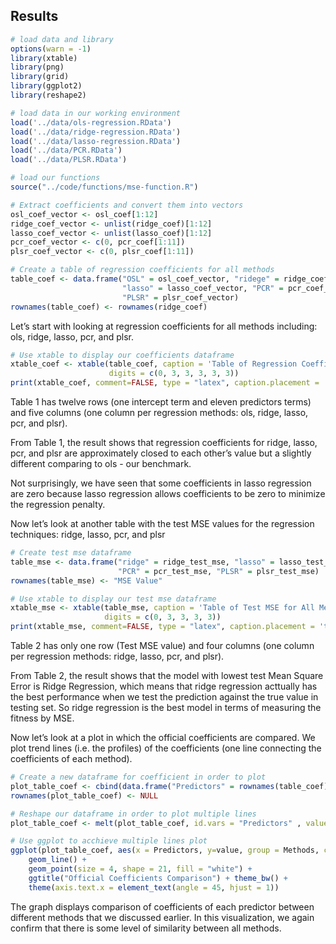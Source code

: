 
## Results

```r
# load data and library
options(warn = -1)
library(xtable)
library(png)
library(grid)
library(ggplot2)
library(reshape2)

# load data in our working environment 
load('../data/ols-regression.RData')
load('../data/ridge-regression.RData')
load('../data/lasso-regression.RData')
load('../data/PCR.RData')
load('../data/PLSR.RData')

# load our functions
source("../code/functions/mse-function.R")
```


```r
# Extract coefficients and convert them into vectors
osl_coef_vector <- osl_coef[1:12]
ridge_coef_vector <- unlist(ridge_coef)[1:12]
lasso_coef_vector <- unlist(lasso_coef)[1:12]
pcr_coef_vector <- c(0, pcr_coef[1:11])
plsr_coef_vector <- c(0, plsr_coef[1:11])

# Create a table of regression coefficients for all methods
table_coef <- data.frame("OSL" = osl_coef_vector, "ridege" = ridge_coef_vector, 
                         "lasso" = lasso_coef_vector, "PCR" = pcr_coef_vector,
                         "PLSR" = plsr_coef_vector)
rownames(table_coef) <- rownames(ridge_coef)

```


Let's start with looking at regression coefficients for all methods including: ols, ridge, lasso, pcr, and plsr. 

```r
# Use xtable to display our coefficients dataframe
xtable_coef <- xtable(table_coef, caption = 'Table of Regression Coefficients for All Methods',
                      digits = c(0, 3, 3, 3, 3, 3))
print(xtable_coef, comment=FALSE, type = "latex", caption.placement = 'top')
```

Table 1 has twelve rows (one intercept term and eleven predictors terms) and five columns (one column per regression methods: ols, ridge, lasso, pcr, and plsr).  

From Table 1, the result shows that regression coefficients for ridge, lasso, pcr, and plsr are approximately closed to each other's value but a slightly different comparing to ols - our benchmark. 

Not surprisingly, we have seen that some coefficients in lasso regression are zero because lasso regression allows coefficients to be zero to minimize the regression penalty.

\vspace{10mm}
Now let's look at another table with the test MSE values for the regression techniques: ridge, lasso, pcr, and plsr

```r
# Create test mse dataframe
table_mse <- data.frame("ridge" = ridge_test_mse, "lasso" = lasso_test_mse,
                        "PCR" = pcr_test_mse, "PLSR" = plsr_test_mse)
rownames(table_mse) <- "MSE Value"

# Use xtable to display our test mse dataframe
xtable_mse <- xtable(table_mse, caption = 'Table of Test MSE for All Methods', 
                     digits = c(0, 3, 3, 3, 3))
print(xtable_mse, comment=FALSE, type = "latex", caption.placement = 'top')
```

Table 2 has only one row (Test MSE value) and four columns (one column per regression methods: ridge, lasso, pcr, and plsr).

From Table 2, the result shows that the model with lowest test Mean Square Error is Ridge Regression, which means that ridge regression acttually has the best performance when we test the prediction against the true value in testing set. So ridge regression is the best model in terms of measuring the fitness by MSE.

\vspace{10mm}
Now let's look at a plot in which the official coefficients are compared. We plot trend lines (i.e. the profiles) of the coefficients (one line connecting the coefficients of each method).

```r
# Create a new dataframe for coefficient in order to plot 
plot_table_coef <- cbind(data.frame("Predictors" = rownames(table_coef)), table_coef)
rownames(plot_table_coef) <- NULL

# Reshape our dataframe in order to plot multiple lines
plot_table_coef <- melt(plot_table_coef, id.vars = "Predictors" , value.name= "value", variable.name= "Methods")

# Use ggplot to acchieve multiple lines plot
ggplot(plot_table_coef, aes(x = Predictors, y=value, group = Methods, colour = Methods)) +
    geom_line() +
    geom_point(size = 4, shape = 21, fill = "white") +
    ggtitle("Official Coefficients Comparison") + theme_bw() + 
    theme(axis.text.x = element_text(angle = 45, hjust = 1))
```

\vspace{10mm}
The graph displays comparison of coefficients of each predictor between different methods that we discussed earlier. In this visualization, we again confirm that there is some level of similarity between all methods.

